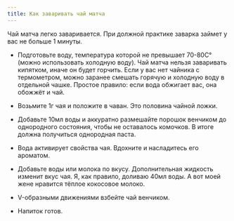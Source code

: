 ```yaml
---
title: Как заваривать чай матча
---
```


Чай матча легко заваривается. При должной практике заварка займет у вас не больше 1 минуты.

- Подготовьте воду, температура которой не превышает 70-80С° (можно использовать холодную воду). Чай матча нельзя заваривать кипятком, иначе он будет горчить. Если у вас нет чайника с термометром, можно заранее смешать горячую и холодную воду в отдельной чашке. Простое правило: если вода обжигает вас, она обожжёт и чай.

- Возьмите 1г чая и положите в чаван. Это половина чайной ложки.

- Добавьте 10мл воды и аккуратно размешайте порошок венчиком до однородного состояния, чтобы не оставалось комочков. В итоге должна получиться однородная паста.

- Вода активирует свойства чая. Вдохните и насладитесь его ароматом.

- Добавьте воды или молока по вкусу. Дополнительная жидкость изменит вкус чая. Я, как правило, доливаю 40мл воды. А вот моей жене нравится тёплое кокосовое молоко.

- V-образными движениями взбейте чай венчиком.

- Напиток готов.

